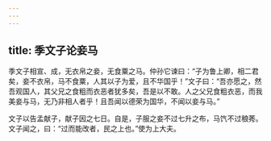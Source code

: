```yaml
---
---
---
```

title: 季文子论妾马
---


季文子相宣、成，无衣帛之妾，无食粟之马。仲孙它谏曰：“子为鲁上卿，相二君矣，妾不衣帛，马不食粟，人其以子为爱，且不华国乎！”文子曰：“吾亦愿之，然吾观国人，其父兄之食粗而衣恶者犹多矣，吾是以不敢。人之父兄食粗衣恶，而我美妾与马，无乃非相人者乎！且吾闻以德荣为国华，不闻以妾与马。”

文子以告孟献子，献子因之七日。自是，子服之妾不过七升之布，马饩不过稂莠。文子闻之，曰：“过而能改者，民之上也。”使为上大夫。

